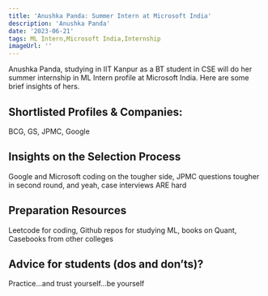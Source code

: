 ---
title: 'Anushka Panda: Summer Intern at Microsoft India'
description: 'Anushka Panda'
date: '2023-06-21'
tags: ML Intern,Microsoft India,Internship
imageUrl: ''
---

Anushka Panda, studying in IIT Kanpur as a BT student in CSE will do
her summer internship in ML Intern profile at Microsoft India. Here are some brief
insights of hers.

## Shortlisted Profiles & Companies:
BCG, GS, JPMC, Google

## Insights on the Selection Process
Google and Microsoft coding on the tougher side, JPMC questions tougher in second round, and yeah, case interviews ARE hard

##  Preparation Resources
Leetcode for coding, Github repos for studying ML, books on Quant, Casebooks from other colleges

## Advice for students (dos and don’ts)? 
Practice...and trust yourself...be yourself


